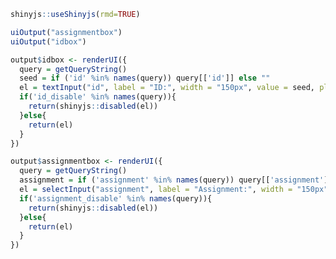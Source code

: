 
```r
shinyjs::useShinyjs(rmd=TRUE)

uiOutput("assignmentbox")
uiOutput("idbox")


```

```r
output$idbox <- renderUI({
  query = getQueryString()
  seed = if ('id' %in% names(query)) query[['id']] else ""
  el = textInput("id", label = "ID:", width = "150px", value = seed, placeholder = "Your ID")
  if('id_disable' %in% names(query)){
    return(shinyjs::disabled(el))
  }else{
    return(el)
  }
})

output$assignmentbox <- renderUI({
  query = getQueryString()
  assignment = if ('assignment' %in% names(query)) query[['assignment']] else NULL
  el = selectInput("assignment", label = "Assignment:", width = "150px", choices = assignments, selected = assignment)
  if('assignment_disable' %in% names(query)){
    return(shinyjs::disabled(el))
  }else{
    return(el)
  }
})


```
